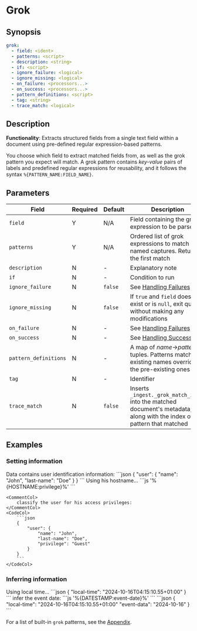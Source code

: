 # Grok

## Synopsis

```yaml {2,3}
grok:
  - field: <ident>
  - patterns: <script>
  - description: <string>
  - if: <script>
  - ignore_failure: <logical>
  - ignore_missing: <logical>
  - on_failure: <processors...>
  - on_success: <processors...>
  - pattern_definitions: <script>
  - tag: <string>
  - trace_match: <logical>
```

## Description

**Functionality**: Extracts structured fields from a single text field within a document using pre-defined regular expression-based patterns.

You choose which field to extract matched fields from, as well as the grok pattern you expect will match. A grok pattern contains _key-value_ pairs of labels and predefined regular expressions for reusability, and it follows the syntax `%{PATTERN_NAME:FIELD_NAME}`.

## Parameters

|Field|Required|Default|Description|
|---|---|---|---|
|`field`|Y|N/A|Field containing the grok expression to be parsed|
|`patterns`|Y|N/A|Ordered list of grok expressions to match with named captures. Returns the first match|
|`description`|N|-|Explanatory note|
|`if`|N|-|Condition to run|
|`ignore_failure`|N|`false`|See [Handling Failures](../handling-failures.mdx)|
|`ignore_missing`|N|`false`|If `true` and `field` does not exist or is `null`, exit quietly without making any modifications|
|`on_failure`|N|-|See [Handling Failures](../handling-failures.mdx)|
|`on_success`|N|-|See [Handling Success](../handling-success.mdx)|
|`pattern_definitions`|N|-|A map of _name_$\rightarrow$_pattern_ tuples. Patterns matching existing names override the pre-existing ones|
|`tag`|N|-|Identifier|
|`trace_match`|N|`false`|Inserts `_ingest._grok_match_index` into the matched document's metadata, along with the index of the pattern that matched|

## Examples

### Setting information

<ExampleGrid>
	<CommentCol>
		Data contains user identification information:
	</CommentCol>
	<CodeCol>
		```json
		{
			"user": {
				"name": "John",
				"last-name": "Doe"
			}
		}
		```
	</CodeCol>
	<CommentCol>
		Using his hostname...
	</CommentCol>
	<CodeCol>
		```js
		  '%{HOSTNAME:privilege}%'
		```
	</CodeCol>

	<CommentCol>
		classify the user for his access privileges:
	</CommentCol>
	<CodeCol>
		```json
		{
			"user": {
				"name": "John",
				"last-name": "Doe",
				"privilege": "Guest"
			}
		}
		```
	</CodeCol>
</ExampleGrid>

### Inferring information

<ExampleGrid>
	<CommentCol>
		Using local time...
	</CommentCol>
	<CodeCol>
		```json
		{
		  "local-time": "2024-10-16T04:15:10.55+01:00"
		}
		```
	</CodeCol>
	<CommentCol>
		infer the event date:
	</CommentCol>
	<CodeCol>
		```js
		  '%{DATESTAMP:event-date}%'
		```
		```json
		{
		  "local-time": "2024-10-16T04:15:10.55+01:00"
		  "event-data": "2024-10-16"
		}
		```
	</CodeCol>
</ExampleGrid>

For a list of built-in `grok` patterns, see the [Appendix](/docs/appendix/built-in-grok-patterns.mdx).
